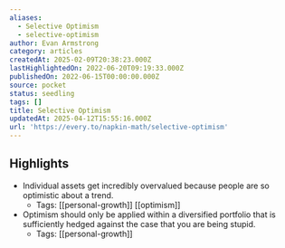 ```yaml
---
aliases:
  - Selective Optimism
  - selective-optimism
author: Evan Armstrong
category: articles
createdAt: 2025-02-09T20:38:23.000Z
lastHighlightedOn: 2022-06-20T09:19:33.000Z
publishedOn: 2022-06-15T00:00:00.000Z
source: pocket
status: seedling
tags: []
title: Selective Optimism
updatedAt: 2025-04-12T15:55:16.000Z
url: 'https://every.to/napkin-math/selective-optimism'
---
```

## Highlights

- Individual assets get incredibly overvalued because people are so optimistic about a trend.
    - Tags: [[personal-growth]] [[optimism]]
- Optimism should only be applied within a diversified portfolio that is sufficiently hedged against the case that you are being stupid.
    - Tags: [[personal-growth]]
